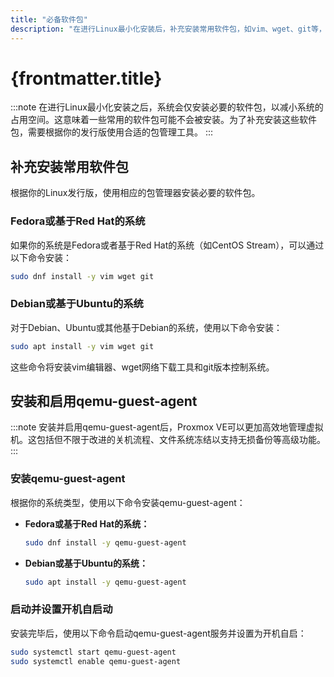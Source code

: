 ```yaml
---
title: "必备软件包"
description: "在进行Linux最小化安装后，补充安装常用软件包，如vim、wget、git等，并介绍了如何启用qemu-guest-agent服务。"
---
```


# {frontmatter.title}

:::note
在进行Linux最小化安装之后，系统会仅安装必要的软件包，以减小系统的占用空间。这意味着一些常用的软件包可能不会被安装。为了补充安装这些软件包，需要根据你的发行版使用合适的包管理工具。
:::

## 补充安装常用软件包

根据你的Linux发行版，使用相应的包管理器安装必要的软件包。

### Fedora或基于Red Hat的系统

如果你的系统是Fedora或者基于Red Hat的系统（如CentOS Stream），可以通过以下命令安装：

```bash
sudo dnf install -y vim wget git
```

### Debian或基于Ubuntu的系统

对于Debian、Ubuntu或其他基于Debian的系统，使用以下命令安装：

```bash
sudo apt install -y vim wget git
```

这些命令将安装vim编辑器、wget网络下载工具和git版本控制系统。

## 安装和启用qemu-guest-agent

:::note
安装并启用qemu-guest-agent后，Proxmox VE可以更加高效地管理虚拟机。这包括但不限于改进的关机流程、文件系统冻结以支持无损备份等高级功能。
:::

### 安装qemu-guest-agent

根据你的系统类型，使用以下命令安装qemu-guest-agent：

- **Fedora或基于Red Hat的系统：**

    ```bash
    sudo dnf install -y qemu-guest-agent
    ```

- **Debian或基于Ubuntu的系统：**

    ```bash
    sudo apt install -y qemu-guest-agent
    ```

### 启动并设置开机自启动

安装完毕后，使用以下命令启动qemu-guest-agent服务并设置为开机自启：

```bash
sudo systemctl start qemu-guest-agent
sudo systemctl enable qemu-guest-agent
```